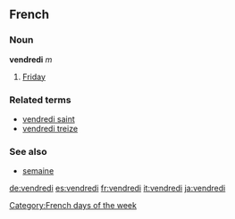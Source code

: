 ==French==
===Noun===
'''vendredi''' ''m''

# [[Friday]]

===Related terms===
*[[vendredi saint]]
*[[vendredi treize]]

===See also===
*[[semaine]]
[[Category:French days of the week]]

[[de:vendredi]]
[[es:vendredi]]
[[fr:vendredi]]
[[it:vendredi]]
[[ja:vendredi]]